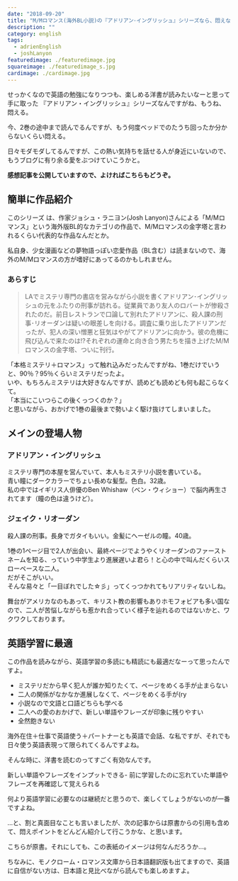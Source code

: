 ```yaml
---
date: "2018-09-20"
title: "M/Mロマンス(海外BL小説)の『アドリアン･イングリッシュ』シリーズなら、悶えながら英語の勉強ができる"
description: ""
category: english
tags:
  - adrienEnglish
  - joshLanyon
featuredimage: ./featuredimage.jpg
squareimage: ./featuredimage_s.jpg
cardimage: ./cardimage.jpg
---
```



せっかくなので英語の勉強になりつつも、楽しめる洋書が読みたいなーと思って手に取った 『アドリアン・イングリッシュ』シリーズなんですがね、もうね、悶える。

今、2巻の途中まで読んでるんですが、もう何度ベッドでのたうち回ったか分からないくらい悶える。

日々モダモダしてるんですが、この熱い気持ちを話せる人が身近にいないので、もうブログに有り余る愛をぶつけていこうかと。

**感想記事を公開していますので、よければこちらもどうぞ。**

<InternalLink slug="/mm-romance/fatal-shadows/" />

<InternalLink slug="/mm-romance/a-dangerous-thing/" />

## 簡単に作品紹介

このシリーズ は、作家ジョシュ・ラニヨン(Josh Lanyon)さんによる「M/Mロマンス」という海外版BL的なカテゴリの作品で、M/Mロマンスの金字塔と言われるくらい代表的な作品なんだとか。

私自身、少女漫画などの夢物語っぽい恋愛作品（BL含む）は読まないので、海外のM/Mロマンスの方が嗜好にあってるのかもしれません。

### あらすじ

<Blockquote srcName="天使の影 (アドリアン･イングリッシュ #1)" srcURL="https://amzn.to/2LTouKs">
LAでミステリ専門の書店を営みながら小説を書くアドリアン･イングリッシュの元をふたりの刑事が訪れる。従業員であり友人のロバートが惨殺されたのだ。前日レストランで口論して別れたアドリアンに、殺人課の刑事･リオーダンは疑いの眼差しを向ける。調査に乗り出したアドリアンだったが、犯人の深い憎悪と狂気はやがてアドリアンに向かう。彼の危機に飛び込んで来たのは!?それぞれの運命と向き合う男たちを描き上げたM/Mロマンスの金字塔、ついに刊行。
</Blockquote>

「本格ミステリ＋ロマンス」って触れ込みだったんですがね、1巻だけでいうと、90％？95％くらいミステリだったよ。  
いや、もちろんミステリは大好きなんですが、読めども読めども何も起こらなくて。  
「本当にこいつらこの後くっつくのか？」  
と思いながら、おかげで1巻の最後まで勢いよく駆け抜けてしまいました。

## メインの登場人物

### アドリアン・イングリッシュ

ミステリ専門の本屋を営んでいて、本人もミステリ小説を書いている。  
青い瞳にダークカラーでちょい長めな髪型。色白。32歳。  
私の中ではイギリス人俳優のBen Whishaw（ベン・ウィショー）で脳内再生されてます（瞳の色は違うけど）。

### ジェイク・リオーダン

殺人課の刑事。長身でガタイもいい。金髪にヘーゼルの瞳。40歳。

1巻の1ページ目で2人が出会い、最終ページでようやくリオーダンのファーストネームを知る、っていう中学生より進展遅いよ君ら！と心の中で叫んだくらいスローペースな二人。  
だがそこがいい。  
そんな易々と「一目ぼれでした☆彡」ってくっつかれてもリアリティないしね。

舞台がアメリカなのもあって、キリスト教の影響もありホモフォビアも多い国なので、二人が苦悩しながらも惹かれ合っていく様子を辿れるのではないかと、ワクワクしております。

## 英語学習に最適

この作品を読みながら、英語学習の多読にも精読にも最適だなーって思ったんですよ。

- ミステリだから早く犯人が誰か知りたくて、ページをめくる手が止まらない
- 二人の関係がなかなか進展しなくて、ページをめくる手が(ry
- 小説なので文語と口語どちらも学べる
- 二人への愛のおかげで、新しい単語やフレーズが印象に残りやすい
- 全然飽きない

海外在住＋仕事で英語使う＋パートナーとも英語で会話、な私ですが、それでも日々使う英語表現って限られてくるんですよね。

そんな時に、洋書を読むのってすごく有効なんです。

新しい単語やフレーズをインプットできる-
前に学習したのに忘れていた単語やフレーズを再確認して覚えられる

何より英語学習に必要なのは継続だと思うので、楽しくてしょうがないのが一番ですよね。

…と、割と真面目なことも言いましたが、次の記事からは原書からの引用も含めて、悶えポイントをどんどん紹介して行こうかな、と思います。

こちらが原書。それにしても、この表紙のイメージは何なんだろうか…。

<Amazon
  asin="B007ZRH38I"
  title="Fatal Shadows (The Adrien English Mysteries #1)"
  linkId="bd33facb93fd9be921ae4a1b8a37ebd9"
  author="Josh Lanyon"
/>

ちなみに、モノクローム・ロマンス文庫から日本語翻訳版も出てますので、英語に自信がない方は、日本語と見比べながら読んでも楽しめますよ。

<Amazon
  asin="B00KW25SO4"
  title="天使の影 (アドリアン･イングリッシュ #1)"
  linkId="492d12015b0bab90543171c3968d30df"
  author="ジョシュ･ラニヨン"
  KindleUnlimited
/>